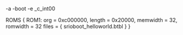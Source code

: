 -a
-boot
-e _c_int00

ROMS
{
	ROM1:  org = 0xc000000, length = 0x20000, memwidth = 32, romwidth = 32
	files = { srioboot_helloworld.btbl }
}


